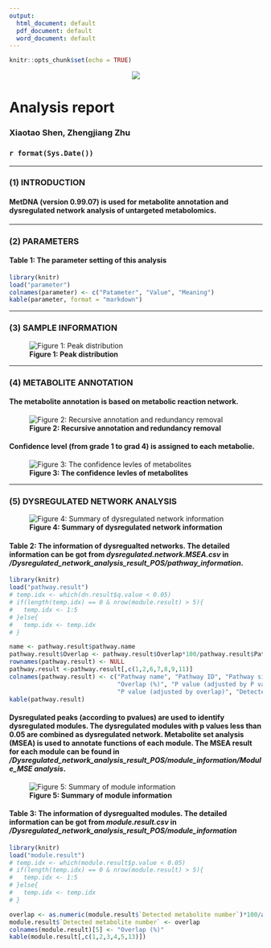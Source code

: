 ```yaml
---
output:
  html_document: default
  pdf_document: default
  word_document: default
---
```


```r
knitr::opts_chunk$set(echo = TRUE)
```

<center>![](MetDNA.logo.png)</center>

<h1>**Analysis report**</h1>
<h3>Xiaotao Shen, Zhengjiang Zhu</h3>
<h3>`r format(Sys.Date())`</h3>

---

### **(1) INTRODUCTION**

#### MetDNA (version 0.99.07) is used for metabolite annotation and dysregulated network analysis of untargeted metabolomics.

---

### **(2) PARAMETERS**

#### **Table 1: The parameter setting of this analysis**

```r
library(knitr)
load("parameter")
colnames(parameter) <- c("Patameter", "Value", "Meaning")
kable(parameter, format = "markdown")
```

---

### **(3) SAMPLE INFORMATION**

![**Figure 1: Peak distribution**](peak.distribution.plot.jpg)

---

### **(4) METABOLITE ANNOTATION**

#### The metabolite annotation is based on metabolic reaction network. 

![**Figure 2: Recursive annotation and redundancy removal**](annotation.information.and.redundancy.removal.in.metABM.jpg)

#### Confidence level (from grade 1 to grad 4) is assigned to each metabolie.

![**Figure 3: The confidence levles of metabolites**](annotation.grade.jpg) 



---

### **(5) DYSREGULATED NETWORK ANALYSIS**


![**Figure 4: Summary of dysregulated network information**](pathway.overview.jpg)                                              

#### **Table 2: The information of dysregualted networks.** The detailed information can be got from *dysregulated.network.MSEA.csv* in */Dysregulated_network_analysis_result_POS/pathway_information*.                 

```r
library(knitr)
load("pathway.result")
# temp.idx <- which(dn.result$q.value < 0.05)
# if(length(temp.idx) == 0 & nrow(module.result) > 5){
#   temp.idx <- 1:5
# }else{
#   temp.idx <- temp.idx
# }

name <- pathway.result$pathway.name
pathway.result$Overlap <- pathway.result$Overlap*100/pathway.result$Pathway.length
rownames(pathway.result) <- NULL
pathway.result <-pathway.result[,c(1,2,6,7,8,9,11)]
colnames(pathway.result) <- c("Pathway name", "Pathway ID", "Pathway size",
                              "Overlap (%)", "P value (adjusted by P value)",
                              "P value (adjusted by overlap)", "Detected metabolite")
kable(pathway.result)
```


#### Dysregulated peaks (according to pvalues) are used to identify dysregulated modules. The dysregulated modules with p values less than 0.05 are combined as dysregulated network. Metabolite set analysis (MSEA) is used to annotate functions of each module. The MSEA result for each module can be found in */Dysregulated_network_analysis_result_POS/module_information/Module_MSE analysis*.

![**Figure 5: Summary of module information**](module.overview.jpg) 

#### **Table 3: The information of dysregualted modules.** The detailed information can be got from *module.result.csv* in */Dysregulated_network_analysis_result_POS/module_information*

```r
library(knitr)
load("module.result")
# temp.idx <- which(module.result$p.value < 0.05)
# if(length(temp.idx) == 0 & nrow(module.result) > 5){
#   temp.idx <- 1:5
# }else{
#   temp.idx <- temp.idx
# }

overlap <- as.numeric(module.result$`Detected metabolite number`)*100/as.numeric(module.result$`Module size`)
module.result$`Detected metabolite number` <- overlap
colnames(module.result)[5] <- "Overlap (%)"
kable(module.result[,c(1,2,3,4,5,13)])
```




